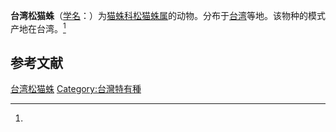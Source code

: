 {{Speciesbox
| name = 台湾松猫蛛
| status = 
| status_system = 
| image = Peucetia-formosensis-female.jpg
| genus = Peucetia
| species = formosensis
| authority = (Kishida)<ref name='id14190'>{{cite web| url =http://www.bioinfo.cn/db05/BjdwSpecies.php?action=view&id=14190| title =台湾松猫蛛| work =《中国动物物种编目数据库》| publisher =中国科学院微生物研究所| author =中国科学院动物研究所| accessdate =2009-04-28| deadurl =yes| archiveurl =https://web.archive.org/web/20160305032122/http://www.bioinfo.cn/db05/BjdwSpecies.php?action=view&id=14190| archivedate =2016-03-05}}</ref>
}}

'''台湾松猫蛛'''（[[学名|学名]]：{{lang|la|''Peucetia formosensis''}}）为[[猫蛛科|猫蛛科]][[松猫蛛属|松猫蛛属]]的动物。分布于[[台湾|台湾]]等地。该物种的模式产地在台湾。<ref name='id14190'/>

== 参考文献 ==
{{reflist}}

{{Wikispecies|Peucetia formosensis}}
{{Taxonbar|from=Q2561106}}

[[Category:松猫蛛属|台湾松猫蛛]]
[[Category:台灣特有種|Category:台灣特有種]]


{{蜘蛛小作品}}